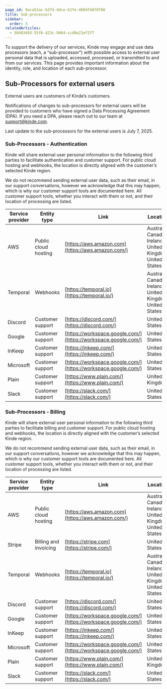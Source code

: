 ```yaml
---
page_id: 9aca52ac-b374-4dce-b1fe-460df48f0f86
title: Sub-processors
sidebar:
  order: 3
relatedArticles:
  - 58403493-55f6-423c-9464-ccd6e21ef2f7
---
```


To support the delivery of our services, Kinde may engage and use data processors (each, a “sub-processor“) with possible access to external user personal data that is uploaded, accessed, processed, or transmitted to and from our services. This page provides important information about the identity, role, and location of each sub-processor.

## Sub-Processors for external users

External users are customers of Kinde’s customers.

Notifications of changes to sub-processors for external users will be provided to customers who have signed a Data Processing Agreement (DPA). If you need a DPA, please reach out to our team at support@kinde.com.

Last update to the sub-processors for the external users is July 7, 2025.

### Sub-Processors - Authentication

Kinde will share external user personal information to the following third parties to facilitate authentication and customer support. For public cloud hosting and webhooks, the location is directly aligned with the customer’s selected Kinde region.

We do not recommend sending external user data, such as their email, in our support conversations, however we acknowledge that this may happen, which is why our customer support tools are documented here. All customer support tools, whether you interact with them or not, and their location of processing are listed.

| Service provider | Entity type          | Link                                                           | Location                                                  |
| ---------------- | -------------------- | -------------------------------------------------------------- | --------------------------------------------------------- |
| AWS              | Public cloud hosting | [https://aws.amazon.com](https://aws.amazon.com/)              | Australia, Canada, Ireland, United Kingdom, United States |
| Temporal         | Webhooks             | [https://temporal.io](https://temporal.io/)                    | Australia, Canada, Ireland, United Kingdom, United States |
| Discord          | Customer support     | [https://discord.com/](https://discord.com/)                   | United States                                             |
| Google           | Customer support     | [https://workspace.google.com/](https://workspace.google.com/) | United States                                             |
| InKeep           | Customer support     | [https://inkeep.com/](https://inkeep.com/)                     | United States                                             |
| Microsoft        | Customer support     | [https://workspace.google.com/](https://workspace.google.com/) | United States                                             |
| Plain            | Customer support     | [https://www.plain.com/](https://www.plain.com/)               | United Kingdom                                            | 
| Slack            | Customer support     | [https://slack.com/](https://slack.com/)                       | United States                                             | 

### Sub-Processors - Billing

Kinde will share external user personal information to the following third parties to facilitate billing and customer support. For public cloud hosting and webhooks, the location is directly aligned with the customer’s selected Kinde region.

We do not recommend sending external user data, such as their email, in our support conversations, however we acknowledge that this may happen, which is why our customer support tools are documented here. All customer support tools, whether you interact with them or not, and their location of processing are listed.

| Service provider | Entity type           | Link                                                           | Location                                                  |
| ---------------- | --------------------- | -------------------------------------------------------------- | --------------------------------------------------------- |
| AWS              | Public cloud hosting  | [https://aws.amazon.com](https://aws.amazon.com/)              | Australia, Canada, Ireland, United Kingdom, United States |
| Stripe           | Billing and invoicing | [https://stripe.com](https://stripe.com/)                      | United States                                             |
| Temporal         | Webhooks              | [https://temporal.io](https://temporal.io/)                    | Australia, Canada, Ireland, United Kingdom, United States |
| Discord          | Customer support      | [https://discord.com/](https://discord.com/)                   | United States                                             |
| Google           | Customer support      | [https://workspace.google.com/](https://workspace.google.com/) | United States                                             |
| InKeep           | Customer support      | [https://inkeep.com/](https://inkeep.com/)                     | United States                                             |
| Microsoft        | Customer support      | [https://workspace.google.com/](https://workspace.google.com/) | United States                                             |
| Plain            | Customer support      | [https://www.plain.com/](https://www.plain.com/)               | United Kingdom                                            | 
| Slack            | Customer support      | [https://slack.com/](https://slack.com/)                       | United States                                             |
